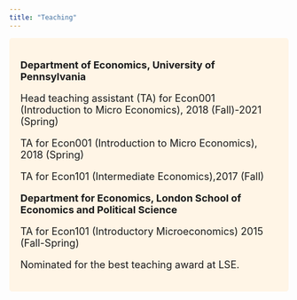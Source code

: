 ```yaml
---
title: "Teaching"
---
```


<style>
div.grey { background-color:#fff5e6; border-radius: 5px; padding: 20px;}
</style>
<div class = "grey">
<font size="4">  

**Department of Economics, University of Pennsylvania**

Head teaching assistant (TA) for Econ001 (Introduction to Micro Economics), 2018 (Fall)-2021 (Spring)  

TA for Econ001 (Introduction to Micro Economics), 2018 (Spring)

TA for Econ101 (Intermediate Economics),2017 (Fall)

**Department for Economics, London School of Economics and Political Science**

TA for Econ101 (Introductory Microeconomics) 2015 (Fall-Spring)

Nominated for the best teaching award at LSE.   

</div>
</font>
